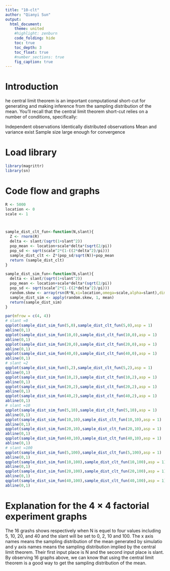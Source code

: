 ```yaml
---
title: "10-clt"
author: "Qianyi Sun"
output: 
  html_document:
    theme: united
    #highlight: zenburn
    code_folding: hide
    toc: true
    toc_depth: 3
    toc_float: true
    #number_sections: true
    fig_caption: true
---
```


# Introduction
he central limit theorem is an important computational short-cut for generating and making inference from the sampling distribution of the mean. You’ll recall that the central limit theorem short-cut relies on a number of conditions, specifically:

Independent observations
Identically distributed observations
Mean and variance exist
Sample size large enough for convergence

# Load library
```r
library(magrittr)
library(sn)
```




# Code flow and graphs
```r

R <- 5000
location <- 0
scale <- 1



sample_dist_clt_fun<-function(N,slant){
  Z <- rnorm(R)
  delta <- slant/(sqrt(1+slant^2))
  pop_mean <- location+scale*delta*(sqrt(2/pi)) 
  pop_sd <- sqrt(scale^2*(1-((2*delta^2)/pi)))
  sample_dist_clt <- Z*(pop_sd/sqrt(N))+pop_mean
  return (sample_dist_clt)
}

sample_dist_sim_fun<-function(N,slant){
  delta <- slant/(sqrt(1+slant^2))
  pop_mean <- location+scale*delta*(sqrt(2/pi)) 
  pop_sd <- sqrt(scale^2*(1-((2*delta^2)/pi)))
  random.skew <- array(rsn(R*N,xi=location,omega=scale,alpha=slant),dim = c(R,N))
  sample_dist_sim <- apply(random.skew, 1, mean)
  return(sample_dist_sim)
}

par(mfrow = c(4, 4))
# slant =0
qqplot(sample_dist_sim_fun(5,0),sample_dist_clt_fun(5,0),asp = 1)
abline(0,1)
qqplot(sample_dist_sim_fun(10,0),sample_dist_clt_fun(10,0),asp = 1)
abline(0,1)
qqplot(sample_dist_sim_fun(20,0),sample_dist_clt_fun(20,0),asp = 1)
abline(0,1)
qqplot(sample_dist_sim_fun(40,0),sample_dist_clt_fun(40,0),asp = 1)
abline(0,1)
# slant =2
qqplot(sample_dist_sim_fun(5,2),sample_dist_clt_fun(5,2),asp = 1)
abline(0,1)
qqplot(sample_dist_sim_fun(10,2),sample_dist_clt_fun(10,2),asp = 1)
abline(0,1)
qqplot(sample_dist_sim_fun(20,2),sample_dist_clt_fun(20,2),asp = 1)
abline(0,1)
qqplot(sample_dist_sim_fun(40,2),sample_dist_clt_fun(40,2),asp = 1)
abline(0,1)
# slant =10
qqplot(sample_dist_sim_fun(5,10),sample_dist_clt_fun(5,10),asp = 1)
abline(0,1)
qqplot(sample_dist_sim_fun(10,10),sample_dist_clt_fun(10,10),asp = 1)
abline(0,1)
qqplot(sample_dist_sim_fun(20,10),sample_dist_clt_fun(20,10),asp = 1)
abline(0,1)
qqplot(sample_dist_sim_fun(40,10),sample_dist_clt_fun(40,10),asp = 1)
abline(0,1)
# slant =100
qqplot(sample_dist_sim_fun(5,100),sample_dist_clt_fun(5,100),asp = 1)
abline(0,1)
qqplot(sample_dist_sim_fun(10,100),sample_dist_clt_fun(10,100),asp = 1)
abline(0,1)
qqplot(sample_dist_sim_fun(20,100),sample_dist_clt_fun(20,100),asp = 1)
abline(0,1)
qqplot(sample_dist_sim_fun(40,100),sample_dist_clt_fun(40,100),asp = 1)
abline(0,1)
```

# Explanation for the 4 × 4 factorial experiment graphs
The 16 grashs shows respectively when N is equel to four values including 5, 10, 20, and 40 and the slant will be set to 0, 2, 10 and 100. The x axis names means the sampling distribution of the mean generated by simulatio and  y axis names means the sampling distribution implied by the central limit theorem. Their first input place is N and the second input place is slant. By observing 16 graphs above, we can know that using the central limit theorem is a good way to get the sampling distribution of the mean.




